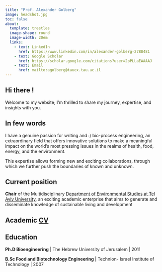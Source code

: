 ```yaml
---
title: "Prof. Alexander Golberg"
image: headshot.jpg
toc: false
about: 
  template: trestles
  image-shape: round
  image-width: 20em
  links:
    - text: LinkedIn
      href: https://www.linkedin.com/in/alexander-golberg-2788481
    - text: Google Scholar
      href: https://scholar.google.com/citations?user=2pPLLaEAAAAJ
    - text: Email
      href: mailto:agolberg@tauex.tau.ac.il
---
```



## Hi there !

Welcome to my website; I'm thrilled to share my journey, expertise, and insights with you. 

## In few words

I have a genuine passion for writing and :) bio-process engineering, an extraordinary field that offers innovative solutions to make a meaningful impact on the world's most pressing issues in the realms of health, food, energy, and the environment. 

This expertise allows forming new and exciting collaborations, through which we further push the boundaries of known and unknown. 

## Current position 

**Chair** of the Multidisciplinary [Department of Environmental Studies at Tel Aviv University](https://en-environment.tau.ac.il/Head_of_PSES), an exciting academic enterprise that aims to generate and disseminate knowledge of sustainable living and development

## Academic [CV](CV.pdf)

## Education

**Ph.D  Bioengineering** | The Hebrew University of Jerusalem | 2011

**B.Sc  Food and Biotechnology Engineering** | Technion- Israel Institute of Technology | 2007
